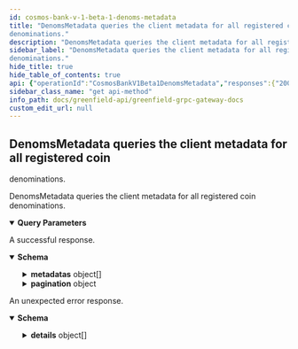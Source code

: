 ```yaml
---
id: cosmos-bank-v-1-beta-1-denoms-metadata
title: "DenomsMetadata queries the client metadata for all registered coin
denominations."
description: "DenomsMetadata queries the client metadata for all registered coin"
sidebar_label: "DenomsMetadata queries the client metadata for all registered coin
denominations."
hide_title: true
hide_table_of_contents: true
api: {"operationId":"CosmosBankV1Beta1DenomsMetadata","responses":{"200":{"description":"A successful response.","content":{"*/*":{"schema":{"type":"object","properties":{"metadatas":{"type":"array","items":{"type":"object","properties":{"description":{"type":"string"},"denom_units":{"type":"array","items":{"type":"object","properties":{"denom":{"type":"string","description":"denom represents the string name of the given denom unit (e.g uatom)."},"exponent":{"type":"integer","format":"int64","description":"exponent represents power of 10 exponent that one must\nraise the base_denom to in order to equal the given DenomUnit's denom\n1 denom = 10^exponent base_denom\n(e.g. with a base_denom of uatom, one can create a DenomUnit of 'atom' with\nexponent = 6, thus: 1 atom = 10^6 uatom)."},"aliases":{"type":"array","items":{"type":"string"},"title":"aliases is a list of string aliases for the given denom"}},"description":"DenomUnit represents a struct that describes a given\ndenomination unit of the basic token."},"title":"denom_units represents the list of DenomUnit's for a given coin"},"base":{"type":"string","description":"base represents the base denom (should be the DenomUnit with exponent = 0)."},"display":{"type":"string","description":"display indicates the suggested denom that should be\ndisplayed in clients."},"name":{"type":"string","description":"Since: cosmos-sdk 0.43","title":"name defines the name of the token (eg: Cosmos Atom)"},"symbol":{"type":"string","description":"symbol is the token symbol usually shown on exchanges (eg: ATOM). This can\nbe the same as the display.\n\nSince: cosmos-sdk 0.43"},"uri":{"type":"string","description":"URI to a document (on or off-chain) that contains additional information. Optional.\n\nSince: cosmos-sdk 0.46"},"uri_hash":{"type":"string","description":"URIHash is a sha256 hash of a document pointed by URI. It's used to verify that\nthe document didn't change. Optional.\n\nSince: cosmos-sdk 0.46"}},"description":"Metadata represents a struct that describes\na basic token."},"description":"metadata provides the client information for all the registered tokens."},"pagination":{"description":"pagination defines the pagination in the response.","type":"object","properties":{"next_key":{"type":"string","format":"byte","description":"next_key is the key to be passed to PageRequest.key to\nquery the next page most efficiently. It will be empty if\nthere are no more results."},"total":{"type":"string","format":"uint64","title":"total is total number of results available if PageRequest.count_total\nwas set, its value is undefined otherwise"}}}},"description":"QueryDenomsMetadataResponse is the response type for the Query/DenomsMetadata RPC\nmethod."}}}},"default":{"description":"An unexpected error response.","content":{"*/*":{"schema":{"type":"object","properties":{"code":{"type":"integer","format":"int32"},"message":{"type":"string"},"details":{"type":"array","items":{"type":"object","properties":{"@type":{"type":"string"}},"additionalProperties":{}}}}}}}}},"parameters":[{"name":"pagination.key","description":"key is a value returned in PageResponse.next_key to begin\nquerying the next page most efficiently. Only one of offset or key\nshould be set.","in":"query","required":false,"schema":{"type":"string","format":"byte"}},{"name":"pagination.offset","description":"offset is a numeric offset that can be used when key is unavailable.\nIt is less efficient than using key. Only one of offset or key should\nbe set.","in":"query","required":false,"schema":{"type":"string","format":"uint64"}},{"name":"pagination.limit","description":"limit is the total number of results to be returned in the result page.\nIf left empty it will default to a value to be set by each app.","in":"query","required":false,"schema":{"type":"string","format":"uint64"}},{"name":"pagination.count_total","description":"count_total is set to true  to indicate that the result set should include\na count of the total number of items available for pagination in UIs.\ncount_total is only respected when offset is used. It is ignored when key\nis set.","in":"query","required":false,"schema":{"type":"boolean"}},{"name":"pagination.reverse","description":"reverse is set to true if results are to be returned in the descending order.\n\nSince: cosmos-sdk 0.43","in":"query","required":false,"schema":{"type":"boolean"}}],"tags":["Query"],"description":"DenomsMetadata queries the client metadata for all registered coin\ndenominations.","method":"get","path":"/cosmos/bank/v1beta1/denoms_metadata","servers":[{"url":"https://gnfd-testnet-fullnode-tendermint-us.bnbchain.org"}],"info":{"title":"Greenfield - gRPC Gateway docs","description":"A REST interface for state queries","version":"1.0.0"},"postman":{"name":"DenomsMetadata queries the client metadata for all registered coin\ndenominations.","description":{"type":"text/plain"},"url":{"path":["cosmos","bank","v1beta1","denoms_metadata"],"host":["{{baseUrl}}"],"query":[{"disabled":false,"description":{"content":"key is a value returned in PageResponse.next_key to begin\nquerying the next page most efficiently. Only one of offset or key\nshould be set.","type":"text/plain"},"key":"pagination.key","value":""},{"disabled":false,"description":{"content":"offset is a numeric offset that can be used when key is unavailable.\nIt is less efficient than using key. Only one of offset or key should\nbe set.","type":"text/plain"},"key":"pagination.offset","value":""},{"disabled":false,"description":{"content":"limit is the total number of results to be returned in the result page.\nIf left empty it will default to a value to be set by each app.","type":"text/plain"},"key":"pagination.limit","value":""},{"disabled":false,"description":{"content":"count_total is set to true  to indicate that the result set should include\na count of the total number of items available for pagination in UIs.\ncount_total is only respected when offset is used. It is ignored when key\nis set.","type":"text/plain"},"key":"pagination.count_total","value":""},{"disabled":false,"description":{"content":"reverse is set to true if results are to be returned in the descending order.\n\nSince: cosmos-sdk 0.43","type":"text/plain"},"key":"pagination.reverse","value":""}],"variable":[]},"header":[{"key":"Accept","value":"*/*"}],"method":"GET"}}
sidebar_class_name: "get api-method"
info_path: docs/greenfield-api/greenfield-grpc-gateway-docs
custom_edit_url: null
---
```



## DenomsMetadata queries the client metadata for all registered coin
denominations.



DenomsMetadata queries the client metadata for all registered coin
denominations.

<details style={{"marginBottom":"1rem"}} data-collapsed={false} open={true}><summary style={{}}><strong>Query Parameters</strong></summary><div><ul><ParamsItem className={"paramsItem"} param={{"name":"pagination.key","description":"key is a value returned in PageResponse.next_key to begin\nquerying the next page most efficiently. Only one of offset or key\nshould be set.","in":"query","required":false,"schema":{"type":"string","format":"byte"}}}></ParamsItem><ParamsItem className={"paramsItem"} param={{"name":"pagination.offset","description":"offset is a numeric offset that can be used when key is unavailable.\nIt is less efficient than using key. Only one of offset or key should\nbe set.","in":"query","required":false,"schema":{"type":"string","format":"uint64"}}}></ParamsItem><ParamsItem className={"paramsItem"} param={{"name":"pagination.limit","description":"limit is the total number of results to be returned in the result page.\nIf left empty it will default to a value to be set by each app.","in":"query","required":false,"schema":{"type":"string","format":"uint64"}}}></ParamsItem><ParamsItem className={"paramsItem"} param={{"name":"pagination.count_total","description":"count_total is set to true  to indicate that the result set should include\na count of the total number of items available for pagination in UIs.\ncount_total is only respected when offset is used. It is ignored when key\nis set.","in":"query","required":false,"schema":{"type":"boolean"}}}></ParamsItem><ParamsItem className={"paramsItem"} param={{"name":"pagination.reverse","description":"reverse is set to true if results are to be returned in the descending order.\n\nSince: cosmos-sdk 0.43","in":"query","required":false,"schema":{"type":"boolean"}}}></ParamsItem></ul></div></details><div><ApiTabs><TabItem label={"200"} value={"200"}><div>

A successful response.

</div><div><MimeTabs schemaType={"response"}><TabItem label={"*/*"} value={"*/*"}><SchemaTabs><TabItem label={"Schema"} value={"Schema"}><details style={{}} data-collapsed={false} open={true}><summary style={{"textAlign":"left"}}><strong>Schema</strong></summary><div style={{"textAlign":"left","marginLeft":"1rem"}}></div><ul style={{"marginLeft":"1rem"}}><SchemaItem collapsible={true} className={"schemaItem"}><details style={{}}><summary style={{}}><strong>metadatas</strong><span style={{"opacity":"0.6"}}> object[]</span></summary><div style={{"marginLeft":"1rem"}}><div style={{"marginTop":".5rem","marginBottom":".5rem"}}>

metadata provides the client information for all the registered tokens.

</div><li><div style={{"fontSize":"var(--ifm-code-font-size)","opacity":"0.6","marginLeft":"-.5rem","paddingBottom":".5rem"}}>Array [</div></li><SchemaItem collapsible={false} name={"description"} required={false} schemaName={"string"} qualifierMessage={undefined} schema={{"type":"string"}}></SchemaItem><SchemaItem collapsible={true} className={"schemaItem"}><details style={{}}><summary style={{}}><strong>denom_units</strong><span style={{"opacity":"0.6"}}> object[]</span></summary><div style={{"marginLeft":"1rem"}}><li><div style={{"fontSize":"var(--ifm-code-font-size)","opacity":"0.6","marginLeft":"-.5rem","paddingBottom":".5rem"}}>Array [</div></li><SchemaItem collapsible={false} name={"denom"} required={false} schemaName={"string"} qualifierMessage={undefined} schema={{"type":"string","description":"denom represents the string name of the given denom unit (e.g uatom)."}}></SchemaItem><SchemaItem collapsible={false} name={"exponent"} required={false} schemaName={"int64"} qualifierMessage={undefined} schema={{"type":"integer","format":"int64","description":"exponent represents power of 10 exponent that one must\nraise the base_denom to in order to equal the given DenomUnit's denom\n1 denom = 10^exponent base_denom\n(e.g. with a base_denom of uatom, one can create a DenomUnit of 'atom' with\nexponent = 6, thus: 1 atom = 10^6 uatom)."}}></SchemaItem><SchemaItem collapsible={false} name={"aliases"} required={false} schemaName={"string[]"} qualifierMessage={undefined} schema={{"type":"array","items":{"type":"string"},"title":"aliases is a list of string aliases for the given denom"}}></SchemaItem><li><div style={{"fontSize":"var(--ifm-code-font-size)","opacity":"0.6","marginLeft":"-.5rem"}}>]</div></li></div></details></SchemaItem><SchemaItem collapsible={false} name={"base"} required={false} schemaName={"string"} qualifierMessage={undefined} schema={{"type":"string","description":"base represents the base denom (should be the DenomUnit with exponent = 0)."}}></SchemaItem><SchemaItem collapsible={false} name={"display"} required={false} schemaName={"string"} qualifierMessage={undefined} schema={{"type":"string","description":"display indicates the suggested denom that should be\ndisplayed in clients."}}></SchemaItem><SchemaItem collapsible={false} name={"name"} required={false} schemaName={"name defines the name of the token (eg: Cosmos Atom)"} qualifierMessage={undefined} schema={{"type":"string","description":"Since: cosmos-sdk 0.43","title":"name defines the name of the token (eg: Cosmos Atom)"}}></SchemaItem><SchemaItem collapsible={false} name={"symbol"} required={false} schemaName={"string"} qualifierMessage={undefined} schema={{"type":"string","description":"symbol is the token symbol usually shown on exchanges (eg: ATOM). This can\nbe the same as the display.\n\nSince: cosmos-sdk 0.43"}}></SchemaItem><SchemaItem collapsible={false} name={"uri"} required={false} schemaName={"string"} qualifierMessage={undefined} schema={{"type":"string","description":"URI to a document (on or off-chain) that contains additional information. Optional.\n\nSince: cosmos-sdk 0.46"}}></SchemaItem><SchemaItem collapsible={false} name={"uri_hash"} required={false} schemaName={"string"} qualifierMessage={undefined} schema={{"type":"string","description":"URIHash is a sha256 hash of a document pointed by URI. It's used to verify that\nthe document didn't change. Optional.\n\nSince: cosmos-sdk 0.46"}}></SchemaItem><li><div style={{"fontSize":"var(--ifm-code-font-size)","opacity":"0.6","marginLeft":"-.5rem"}}>]</div></li></div></details></SchemaItem><SchemaItem collapsible={true} className={"schemaItem"}><details style={{}}><summary style={{}}><strong>pagination</strong><span style={{"opacity":"0.6"}}> object</span></summary><div style={{"marginLeft":"1rem"}}><div style={{"marginTop":".5rem","marginBottom":".5rem"}}>

pagination defines the pagination in the response.

</div><SchemaItem collapsible={false} name={"next_key"} required={false} schemaName={"byte"} qualifierMessage={undefined} schema={{"type":"string","format":"byte","description":"next_key is the key to be passed to PageRequest.key to\nquery the next page most efficiently. It will be empty if\nthere are no more results."}}></SchemaItem><SchemaItem collapsible={false} name={"total"} required={false} schemaName={"uint64"} qualifierMessage={undefined} schema={{"type":"string","format":"uint64","title":"total is total number of results available if PageRequest.count_total\nwas set, its value is undefined otherwise"}}></SchemaItem></div></details></SchemaItem></ul></details></TabItem><TabItem label={"Example (from schema)"} value={"Example (from schema)"}><ResponseSamples responseExample={"{\n  \"metadatas\": [\n    {\n      \"description\": \"string\",\n      \"denom_units\": [\n        {\n          \"denom\": \"string\",\n          \"exponent\": 0,\n          \"aliases\": [\n            \"string\"\n          ]\n        }\n      ],\n      \"base\": \"string\",\n      \"display\": \"string\",\n      \"name\": \"string\",\n      \"symbol\": \"string\",\n      \"uri\": \"string\",\n      \"uri_hash\": \"string\"\n    }\n  ],\n  \"pagination\": {\n    \"next_key\": \"string\",\n    \"total\": \"string\"\n  }\n}"} language={"json"}></ResponseSamples></TabItem></SchemaTabs></TabItem></MimeTabs></div></TabItem><TabItem label={"default"} value={"default"}><div>

An unexpected error response.

</div><div><MimeTabs schemaType={"response"}><TabItem label={"*/*"} value={"*/*"}><SchemaTabs><TabItem label={"Schema"} value={"Schema"}><details style={{}} data-collapsed={false} open={true}><summary style={{"textAlign":"left"}}><strong>Schema</strong></summary><div style={{"textAlign":"left","marginLeft":"1rem"}}></div><ul style={{"marginLeft":"1rem"}}><SchemaItem collapsible={false} name={"code"} required={false} schemaName={"int32"} qualifierMessage={undefined} schema={{"type":"integer","format":"int32"}}></SchemaItem><SchemaItem collapsible={false} name={"message"} required={false} schemaName={"string"} qualifierMessage={undefined} schema={{"type":"string"}}></SchemaItem><SchemaItem collapsible={true} className={"schemaItem"}><details style={{}}><summary style={{}}><strong>details</strong><span style={{"opacity":"0.6"}}> object[]</span></summary><div style={{"marginLeft":"1rem"}}><li><div style={{"fontSize":"var(--ifm-code-font-size)","opacity":"0.6","marginLeft":"-.5rem","paddingBottom":".5rem"}}>Array [</div></li><SchemaItem collapsible={false} name={"@type"} required={false} schemaName={"string"} qualifierMessage={undefined} schema={{"type":"string"}}></SchemaItem><li><div style={{"fontSize":"var(--ifm-code-font-size)","opacity":"0.6","marginLeft":"-.5rem"}}>]</div></li></div></details></SchemaItem></ul></details></TabItem><TabItem label={"Example (from schema)"} value={"Example (from schema)"}><ResponseSamples responseExample={"{\n  \"code\": 0,\n  \"message\": \"string\",\n  \"details\": [\n    {\n      \"@type\": \"string\"\n    }\n  ]\n}"} language={"json"}></ResponseSamples></TabItem></SchemaTabs></TabItem></MimeTabs></div></TabItem></ApiTabs></div>
      